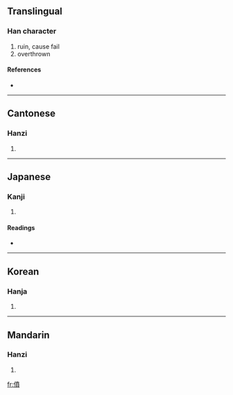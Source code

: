 {{also|偾}}
==Translingual==

===Han character===
{{Han char|rn=9|rad=人|as=12|sn=14|four=2428<sub>6</sub>|canj=人十廿金 (OJTC)}}

# ruin, cause fail
# overthrown

====References====
* {{Han ref|kx=0117.160|dkj=01119|dj=0249.020|hdz=10216.140|uh=50E8|ud=20712|bh=E0F3|bd=57587}}

----

==Cantonese==

===Hanzi===
{{yue-hanzi|jyut=|y=fan5}}

# {{defn|Cantonese}}

----

==Japanese==

===Kanji===
{{ja-kanji|grade=|rs=人12}}

# {{defn|Japanese}}

====Readings====
* {{ja-readings|on=[[ふん]] (fun), [[ほん]] (hon)|kun=[[たおれる]] (taoreru), [[おちる]] (ochiru), [[やぶる]] (yaburu)}}

----

==Korean==

===Hanja===
{{ko-hanja|hangeul=분|rv=bun|mr=pun}}

# {{defn|Korean}}

----

==Mandarin==

===Hanzi===
{{cmn-hanzi|sim=偾|pin=[[fèn]] ([[fen4]])|wg=fen<sup>4</sup>}}

# {{defn|Mandarin}}

[[fr:僨]]